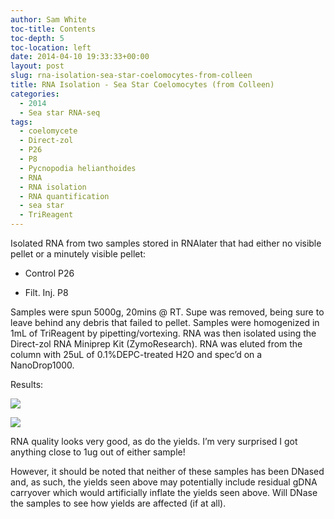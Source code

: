 ```yaml
---
author: Sam White
toc-title: Contents
toc-depth: 5
toc-location: left
date: 2014-04-10 19:33:33+00:00
layout: post
slug: rna-isolation-sea-star-coelomocytes-from-colleen
title: RNA Isolation - Sea Star Coelomocytes (from Colleen)
categories:
  - 2014
  - Sea star RNA-seq
tags:
  - coelomycete
  - Direct-zol
  - P26
  - P8
  - Pycnopodia helianthoides
  - RNA
  - RNA isolation
  - RNA quantification
  - sea star
  - TriReagent
---
```


Isolated RNA from two samples stored in RNAlater that had either no visible pellet or a minutely visible pellet:




    
  * Control P26

    
  * Filt. Inj. P8



Samples were spun 5000g, 20mins @ RT. Supe was removed, being sure to leave behind any debris that failed to pellet. Samples were homogenized in 1mL of TriReagent by pipetting/vortexing. RNA was then isolated using the Direct-zol RNA Miniprep Kit (ZymoResearch). RNA was eluted from the column with 25uL of 0.1%DEPC-treated H2O and spec'd on a NanoDrop1000.

Results:

![](https://eagle.fish.washington.edu/Arabidopsis/20140411%20-%20Sea%20Star%20RNA%20ODs.JPG)

![](https://eagle.fish.washington.edu/Arabidopsis/20140411%20-%20Sea%20Star%20RNA%20plots.JPG)

RNA quality looks very good, as do the yields. I'm very surprised I got anything close to 1ug out of either sample!

However, it should be noted that neither of these samples has been DNased and, as such, the yields seen above may potentially include residual gDNA carryover which would artificially inflate the yields seen above. Will DNase the samples to see how yields are affected (if at all).
